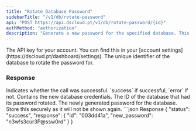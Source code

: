 ```yaml
---
title: "Rotate Database Password"
sidebarTitle: "/v1/db/rotate-password"
api: "POST https://api.dscloud.pt/v1/db/rotate-password/{id}"
authMethod: "authorization"
description: "Generate a new password for the specified database. This will immediately invalidate the previous password."
---
```


<ParamField header="Authorization" type="string" placeholder="API KEY" required>
  The API key for your account. You can find this in your [account settings](https://dscloud.pt/dashboard/settings).
</ParamField>

<ParamField name="id" type="string" urlParam required>
  The unique identifier of the database to rotate the password for.
</ParamField>

### Response

<ResponseField name="status" type="string">
  Indicates whether the call was successful. `success` if successful, `error` if not.
</ResponseField>

<ResponseField name="response" type="array">
  Contains the new database credentials.

  <ResponseField name="id" type="string">
    The ID of the database that had its password rotated.
  </ResponseField>

  <ResponseField name="new_password" type="string">
    The newly generated password for the database. Store this securely as it will not be shown again.
  </ResponseField>
</ResponseField>

<ResponseExample>
  ```json Response
  {
    "status": "success",
    "response": {
      "id": "003dd41a",
      "new_password": "n3w!s3cur3P@ssw0rd"
    }
  }